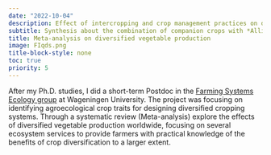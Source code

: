 ```yaml
---
date: "2022-10-04"
description: Effect of intercropping and crop management practices on delivering ecosystem services in *Allium* cropping systems. 
subtitle: Synthesis about the combination of companion crops with *Allium* species
title: Meta-analysis on diversified vegetable production
image: FIqds.png
title-block-style: none
toc: true
priority: 5
---
```


After my Ph.D. studies, I did a short-term Postdoc in the [Farming Systems Ecology group](https://www.wur.nl/en/research-results/chair-groups/plant-sciences/farming-systems-ecology-group.htm) at Wageningen University. The project was focusing on identifying agroecological crop traits for designing diversified cropping systems. Through a systematic review (Meta-analysis) explore the effects of diversified vegetable production worldwide, focusing on several ecosystem services to provide farmers with practical knowledge of the benefits of crop diversification to a larger extent.


